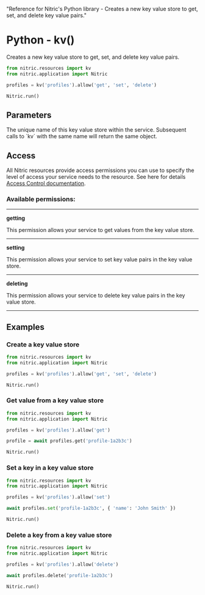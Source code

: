   "Reference for Nitric's Python library - Creates a new key value store to get, set, and delete key value pairs."

# Python - kv()

Creates a new key value store to get, set, and delete key value pairs.

```python
from nitric.resources import kv
from nitric.application import Nitric

profiles = kv('profiles').allow('get', 'set', 'delete')

Nitric.run()
```

## Parameters

<Properties>
  <Property name="name" required type="string">
    The unique name of this key value store within the service. Subsequent calls
    to `kv` with the same name will return the same object.
  </Property>
</Properties>

## Access

All Nitric resources provide access permissions you can use to specify the level of access your service needs to the resource. See here for details [Access Control documentation](/assets/access-control).

### Available permissions:

---

**getting**

This permission allows your service to get values from the key value store.

---

**setting**

This permission allows your service to set key value pairs in the key value store.

---

**deleting**

This permission allows your service to delete key value pairs in the key value store.

---

## Examples

### Create a key value store

```python
from nitric.resources import kv
from nitric.application import Nitric

profiles = kv('profiles').allow('get', 'set', 'delete')

Nitric.run()
```

### Get value from a key value store

```python
from nitric.resources import kv
from nitric.application import Nitric

profiles = kv('profiles').allow('get')

profile = await profiles.get('profile-1a2b3c')

Nitric.run()
```

### Set a key in a key value store

```python
from nitric.resources import kv
from nitric.application import Nitric

profiles = kv('profiles').allow('set')

await profiles.set('profile-1a2b3c', { 'name': 'John Smith' })

Nitric.run()
```

### Delete a key from a key value store

```python
from nitric.resources import kv
from nitric.application import Nitric

profiles = kv('profiles').allow('delete')

await profiles.delete('profile-1a2b3c')

Nitric.run()
```
